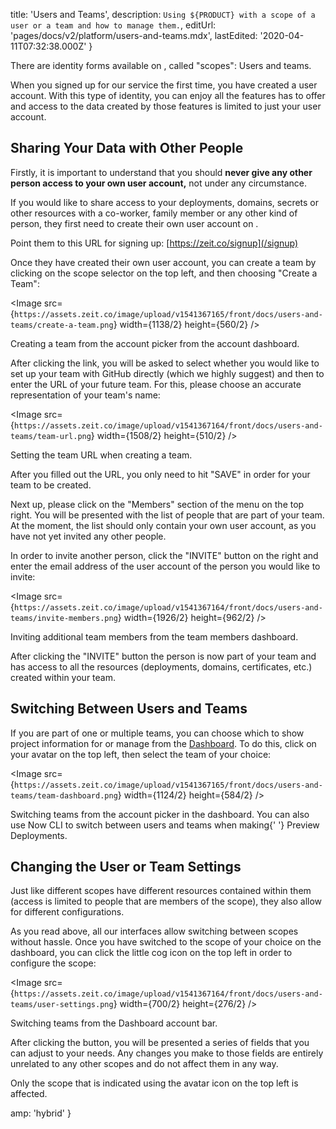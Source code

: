 
  title: 'Users and Teams',
  description: `Using ${PRODUCT} with a scope of a user or a team and how to manage them.`,
  editUrl: 'pages/docs/v2/platform/users-and-teams.mdx',
  lastEdited: '2020-04-11T07:32:38.000Z'
}

There are identity forms available on <ProductName />, called "scopes": Users and teams.

When you signed up for our service the first time, you have created a user account. With this type of identity, you can enjoy all the features <ProductName /> has to offer and access to the data created by those features is limited to just your user account.

## Sharing Your Data with Other People

Firstly, it is important to understand that you should **never give any other person access to your own user account,** not under any circumstance.

If you would like to share access to your deployments, domains, secrets or other resources with a co-worker, family member or any other kind of person, they first need to create their own user account on <ProductName />.

Point them to this URL for signing up: [https://zeit.co/signup](/signup)

Once they have created their own user account, you can create a team by clicking on the scope selector on the top left, and then choosing "Create a Team":

<Image src={`https://assets.zeit.co/image/upload/v1541367165/front/docs/users-and-teams/create-a-team.png`}
  width={1138/2}
  height={560/2}
/>
<Caption>Creating a team from the account picker from the <Link href="/dashboard">account dashboard</Link>.</Caption>

After clicking the link, you will be asked to select whether you would like to set up your team with GitHub directly (which we highly suggest) and then to enter the URL of your future team. For this, please choose an accurate representation of your team's name:

<Image src={`https://assets.zeit.co/image/upload/v1541367164/front/docs/users-and-teams/team-url.png`}
  width={1508/2}
  height={510/2}
/>
<Caption>Setting the team URL when creating a team.</Caption>

After you filled out the URL, you only need to hit "SAVE" in order for your team to be created.

Next up, please click on the "Members" section of the menu on the top right. You will be presented with the list of people that are part of your team. At the moment, the list should only contain your own user account, as you have not yet invited any other people.

In order to invite another person, click the "INVITE" button on the right and enter the email address of the user account of the person you would like to invite:

<Image src={`https://assets.zeit.co/image/upload/v1541367164/front/docs/users-and-teams/invite-members.png`}
  width={1926/2}
  height={962/2}
/>
<Caption>Inviting additional team members from the team members dashboard.</Caption>

After clicking the "INVITE" button the person is now part of your team and has access to all the resources (deployments, domains, certificates, etc.) created within your team.

## Switching Between Users and Teams

If you are part of one or multiple teams, you can choose which to show project information for or manage from the [<ProductNameSimple /> Dashboard](/dashboard). To do this, click on your avatar on the top left, then select the team of your choice:

<Image src={`https://assets.zeit.co/image/upload/v1541367165/front/docs/users-and-teams/team-dashboard.png`}
  width={1124/2}
  height={584/2}
/>
<Caption>Switching teams from the account picker in the <Link href="/dashboard">dashboard</Link>.</Caption>

<Note>
  You can also use <Link href="/docs/now-cli#commands/switch">Now CLI</Link> to
  switch between users and teams when making{' '}
  <Link href="/docs/v2/platform/deployments#preview">Preview Deployments</Link>.
</Note>

## Changing the User or Team Settings

Just like different scopes have different resources contained within them (access is limited to people that are members of the scope), they also allow for different configurations.

As you read above, all our interfaces allow switching between scopes without hassle. Once you have switched to the scope of your choice on the dashboard, you can click the little cog icon on the top left in order to configure the scope:

<Image src={`https://assets.zeit.co/image/upload/v1541367164/front/docs/users-and-teams/user-settings.png`}
  width={700/2}
  height={276/2}
/>
<Caption>Switching teams from the <ProductNameSimple /> Dashboard account bar.</Caption>

After clicking the button, you will be presented a series of fields that you can adjust to your needs. Any changes you make to those fields are entirely unrelated to any other scopes and do not affect them in any way.

Only the scope that is indicated using the avatar icon on the top left is affected.


  amp: 'hybrid'
}
